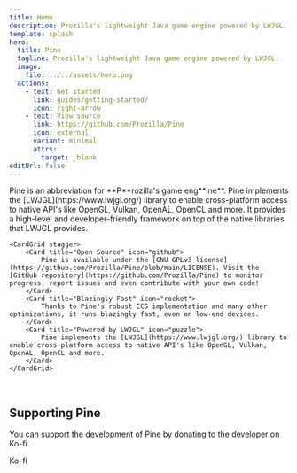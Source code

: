 ```yaml
---
title: Home
description: Prozilla's lightweight Java game engine powered by LWJGL.
template: splash
hero:
  title: Pine
  tagline: Prozilla's lightweight Java game engine powered by LWJGL.
  image:
    file: ../../assets/hero.png
  actions:
    - text: Get started
      link: guides/getting-started/
      icon: right-arrow
    - text: View source
      link: https://github.com/Prozilla/Pine
      icon: external
      variant: minimal
      attrs:
        target: _blank
editUrl: false
---
```



<About title="About Pine">
	Pine is an abbreviation for **P**rozilla's game eng**ine**.
	Pine implements the [LWJGL](https://www.lwjgl.org/) library to enable cross-platform access to native API's like OpenGL, Vulkan, OpenAL, OpenCL and more.
	It provides a high-level and developer-friendly framework on top of the native libraries that LWJGL provides.

	<CardGrid stagger>
		<Card title="Open Source" icon="github">
			Pine is available under the [GNU GPLv3 license](https://github.com/Prozilla/Pine/blob/main/LICENSE). Visit the [GitHub repository](https://github.com/Prozilla/Pine) to monitor progress, report issues and even contribute with your own code!
		</Card>
		<Card title="Blazingly Fast" icon="rocket">
			Thanks to Pine's robust ECS implementation and many other optimizations, it runs blazingly fast, even on low-end devices.
		</Card>
		<Card title="Powered by LWJGL" icon="puzzle">
			Pine implements the [LWJGL](https://www.lwjgl.org/) library to enable cross-platform access to native API's like OpenGL, Vulkan, OpenAL, OpenCL and more.
		</Card>
	</CardGrid>
</About>

<br/>

## Supporting Pine

You can support the development of Pine by donating to the developer on Ko-fi.

<LinkButton class="donate-button" href="https://ko-fi.com/prozilla" icon="heart" iconPlacement="start">Ko-fi</LinkButton>

<br/>

<Developer/>